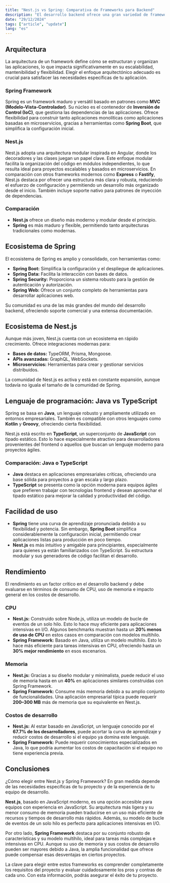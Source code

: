 ```yaml
---
title: "Nest.js vs Spring: Comparativa de Frameworks para Backend"
description: "El desarrollo backend ofrece una gran variedad de frameworks para crear aplicaciones web robustas, escalables y eficientes. Dos de las opciones son Nest.js y Spring. En este artículo, exploraremos sus diferencias y similitudes en aspectos clave como arquitectura, ecosistema, idioma, facilidad de uso y rendimiento."
date: "29/12/2024"
tags: ["article", "update"]
lang: "es"
---
```


## Arquitectura

La arquitectura de un framework define cómo se estructuran y organizan las aplicaciones, lo que impacta significativamente en su escalabilidad, mantenibilidad y flexibilidad. Elegir el enfoque arquitectónico adecuado es crucial para satisfacer las necesidades específicas de tu aplicación.

### Spring Framework

Spring es un framework maduro y versátil basado en patrones como **MVC (Modelo-Vista-Controlador)**. Su núcleo es el contenedor de **Inversión de Control (IoC)**, que gestiona las dependencias de las aplicaciones. Ofrece flexibilidad para construir tanto aplicaciones monolíticas como aplicaciones basadas en microservicios, gracias a herramientas como **Spring Boot**, que simplifica la configuración inicial.

### Nest.js

Nest.js adopta una arquitectura modular inspirada en Angular, donde los decoradores y las clases juegan un papel clave. Este enfoque modular facilita la organización del código en módulos independientes, lo que resulta ideal para proyectos escalables y basados en microservicios. En comparación con otros frameworks modernos como **Express** o **Fastify**, Nest.js destaca por ofrecer una estructura más clara y robusta, reduciendo el esfuerzo de configuración y permitiendo un desarrollo más organizado desde el inicio. También incluye soporte nativo para patrones de inyección de dependencias.

### Comparación

- **Nest.js** ofrece un diseño más moderno y modular desde el principio.
- **Spring** es más maduro y flexible, permitiendo tanto arquitecturas tradicionales como modernas.


## Ecosistema de Spring

El ecosistema de Spring es amplio y consolidado, con herramientas como:

- **Spring Boot:** Simplifica la configuración y el despliegue de aplicaciones.
- **Spring Data:** Facilita la interacción con bases de datos.
- **Spring Security:** Proporciona un sistema robusto para la gestión de autenticación y autorización.
- **Spring Web:** Ofrece un conjunto completo de herramientas para desarrollar aplicaciones web.

Su comunidad es una de las más grandes del mundo del desarrollo backend, ofreciendo soporte comercial y una extensa documentación.


## Ecosistema de Nest.js

Aunque más joven, Nest.js cuenta con un ecosistema en rápido crecimiento. Ofrece integraciones modernas para:

- **Bases de datos:** TypeORM, Prisma, Mongoose.
- **APIs avanzadas:** GraphQL, WebSockets.
- **Microservicios:** Herramientas para crear y gestionar servicios distribuidos.

La comunidad de Nest.js es activa y está en constante expansión, aunque todavía no iguala el tamaño de la comunidad de Spring.


## Lenguaje de programación: Java vs TypeScript

Spring se basa en **Java**, un lenguaje robusto y ampliamente utilizado en entornos empresariales. También es compatible con otros lenguajes como **Kotlin** y **Groovy**, ofreciendo cierta flexibilidad.

Nest.js está escrito en **TypeScript**, un superconjunto de **JavaScript** con tipado estático. Esto lo hace especialmente atractivo para desarrolladores provenientes del frontend o aquellos que buscan un lenguaje moderno para proyectos ágiles.

### Comparación: Java o TypeScript

- **Java** destaca en aplicaciones empresariales críticas, ofreciendo una base sólida para proyectos a gran escala y largo plazo.
- **TypeScript** se presenta como la opción moderna para equipos ágiles que prefieren trabajar con tecnologías frontend y desean aprovechar el tipado estático para mejorar la calidad y productividad del código.


## Facilidad de uso

- **Spring** tiene una curva de aprendizaje pronunciada debido a su flexibilidad y potencia. Sin embargo, **Spring Boot** simplifica considerablemente la configuración inicial, permitiendo crear aplicaciones listas para producción en poco tiempo.
- **Nest.js** es más intuitivo y amigable para principiantes, especialmente para quienes ya están familiarizados con TypeScript. Su estructura modular y sus generadores de código facilitan el desarrollo.


## Rendimiento

El rendimiento es un factor crítico en el desarrollo backend y debe evaluarse en términos de consumo de CPU, uso de memoria e impacto general en los costos de desarrollo.

### CPU

- **Nest.js:** Construido sobre Node.js, utiliza un modelo de bucle de eventos de un solo hilo. Esto lo hace muy eficiente para aplicaciones intensivas en I/O. Algunos benchmarks muestran hasta un **20% menos de uso de CPU** en estos casos en comparación con modelos multihilo.
- **Spring Framework:** Basado en Java, utiliza un modelo multihilo. Esto lo hace más eficiente para tareas intensivas en CPU, ofreciendo hasta un **30% mejor rendimiento** en esos escenarios.

### Memoria

- **Nest.js:** Gracias a su diseño modular y minimalista, puede reducir el uso de memoria hasta en un **40%** en aplicaciones similares construidas con Spring Framework.
- **Spring Framework:** Consume más memoria debido a su amplio conjunto de funcionalidades. Una aplicación empresarial típica puede requerir **200–300 MB** más de memoria que su equivalente en Nest.js.

### Costos de desarrollo

- **Nest.js:** Al estar basado en JavaScript, un lenguaje conocido por el **67.7% de los desarrolladores**, puede acortar la curva de aprendizaje y reducir costos de desarrollo si el equipo ya domina este lenguaje.
- **Spring Framework:** Puede requerir conocimientos especializados en Java, lo que podría aumentar los costos de capacitación si el equipo no tiene experiencia previa.


## Conclusiones

¿Cómo elegir entre Nest.js y Spring Framework? En gran medida depende de las necesidades específicas de tu proyecto y de la experiencia de tu equipo de desarrollo.

**Nest.js**, basado en JavaScript moderno, es una opción accesible para equipos con experiencia en JavaScript. Su arquitectura más ligera y su menor consumo de memoria pueden traducirse en un uso más eficiente de recursos y tiempos de desarrollo más rápidos. Además, su modelo de bucle de eventos de un solo hilo es perfecto para aplicaciones intensivas en I/O.

Por otro lado, **Spring Framework** destaca por su conjunto robusto de características y su modelo multihilo, ideal para tareas más complejas e intensivas en CPU. Aunque su uso de memoria y sus costos de desarrollo pueden ser mayores debido a Java, la amplia funcionalidad que ofrece puede compensar esas desventajas en ciertos proyectos.

La clave para elegir entre estos frameworks es comprender completamente los requisitos del proyecto y evaluar cuidadosamente los pros y contras de cada uno. Con esta información, podrás asegurar el éxito de tu proyecto.
